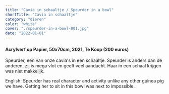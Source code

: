 ```yaml
---
title: "Cavia in schaaltje / Speurder in a bowl"
shortTitle: "Cavia in schaaltje"
category: "dieren"
color: "white"
cover: "./speurder-in-a-bowl-001.jpg"
date: "2022-01-01"
---
```

    
#### Acrylverf op Papier, 50x70cm, 2021, Te Koop (200 euros)
Speurder, een van onze cavia's in een schaaltje. Speurder is anders dan de anderen, zij is mega vlot en geeft veel aandacht. Haar in een schaal krijgen was niet makkelijk.


English: Speurder has real character and activity unlike any other guinea pig we have. Getting her to sit in this bowl was next to impossible.